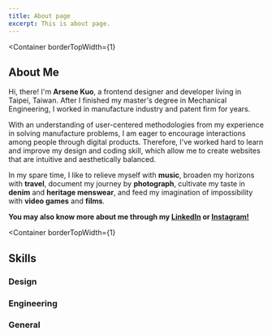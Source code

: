 ```yaml
---
title: About page
excerpt: This is about page.
---
```


<Block 
  src="hero" 
  bg="muted"
  heading="I am Arsene"
  desc="Welcome to my personal website."
  img="portrait.jpg"
/>

<Container
  borderTopWidth={1}
>
  <H2>About Me</H2>
  <P>
    Hi, there! I'm <B>Arsene Kuo</B>, a frontend designer and developer living in Taipei, Taiwan. 
    After I finished my master's degree in Mechanical Engineering,
    I worked in manufacture industry and patent firm for years.
  </P>
  <P>
    With an understanding of user-centered methodologies from my experience in solving manufacture problems, 
    I am eager to encourage interactions among people through digital products. 
    Therefore, I've worked hard to learn and improve my design and coding skill, which allow me to create websites that are intuitive and aesthetically balanced.
  </P>
  <P>
    In my spare time, I like to relieve myself with <B>music</B>,
    broaden my horizons with <B>travel</B>, 
    document my journey by <B>photograph</B>,
    cultivate my taste in <B>denim</B> and <B>heritage menswear</B>,
    and feed my imagination of impossibility with <B>video games</B> and <B>films</B>.
  </P>
  <P>
    <B>
      You may also know more about me through my <A href="https://www.linkedin.com/in/yanshengkuo/">LinkedIn</A> or <A href="https://www.instagram.com/arsene_alibi/">Instagram!</A>
    </B>
  </P>
</Container>

<Container
  borderTopWidth={1}
>
  <H2>Skills</H2>
  <Flexbox 
    alignItems="flex-start" my="6" mx="auto"
  >
    <Div px="1" flex="1">
      <H3>Design</H3>
      <Ul px="1">
        <Block src="tag" text="Sketch" />
        <Block src="tag" text="Photoshop" />
        <Block src="tag" text="Figma" />
      </Ul>
    </Div>
    <Div px="1" flex="1">
      <H3>Engineering</H3>
      <Ul px="1">
        <Block src="tag" text="HTML" />
        <Block src="tag" text="CSS" />
        <Block src="tag" text="PHP" />
        <Block src="tag" text="JavaScript" />
        <Block src="tag" text="jQuery" />
        <Block src="tag" text="React" />
        <Block src="tag" text="Redux" />
      </Ul>
    </Div>
  </Flexbox>
  <Flexbox 
    alignItems="flex-start" my="6" mx="auto"
  >
    <Div px="1" flex="1">
      <H3>General</H3>
      <Ul px="1">
        <Block src="tag" text="Web Application" />
        <Block src="tag" text="Interaction Design" />
        <Block src="tag" text="Scrum" />
      </Ul>
    </Div>
  </Flexbox>
</Container>
